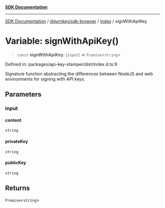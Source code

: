 [**SDK Documentation**](../../../../README.mdx)

***

[SDK Documentation](../../../../packages.mdx) / [@turnkey/sdk-browser](../../README.mdx) / [index](../README.mdx) / signWithApiKey

# Variable: signWithApiKey()

> `const` **signWithApiKey**: (`input`) => `Promise`\<`string`\>

Defined in: packages/api-key-stamper/dist/index.d.ts:9

Signature function abstracting the differences between NodeJS and web environments for signing with API keys.

## Parameters

### input

#### content

`string`

#### privateKey

`string`

#### publicKey

`string`

## Returns

`Promise`\<`string`\>
